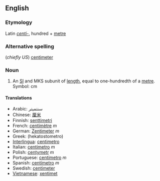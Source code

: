 ==English==
===Etymology===
Latin ''[[centi-]]'', hundred + [[metre]]

===Alternative spelling===
(''chiefly US'') [[centimeter]]

===Noun===
#An [[SI#Abbreviation|SI]] and MKS subunit of [[length]], equal to one-hundredth of a [[metre]].  Symbol: cm

==== Translations ====
*Arabic: سنتميتر
*Chinese: [[厘米]]
*Finnish: [[senttimetri]]
*French: [[centimètre]] ''m''
*German: [[Zentimeter]] ''m''
*Greek: [[ ]] (hekatostometro)
*[[Interlingua]]: [[centimetro]]
*Italian: [[centimetro]] ''m''
*Polish: [[centymetr]] ''m''
*Portuguese: [[centímetro]] ''m''
*Spanish: [[centímetro]] ''m''
*Swedish: [[centimeter]]
*[[Vietnamese]]: [[xentimet]]